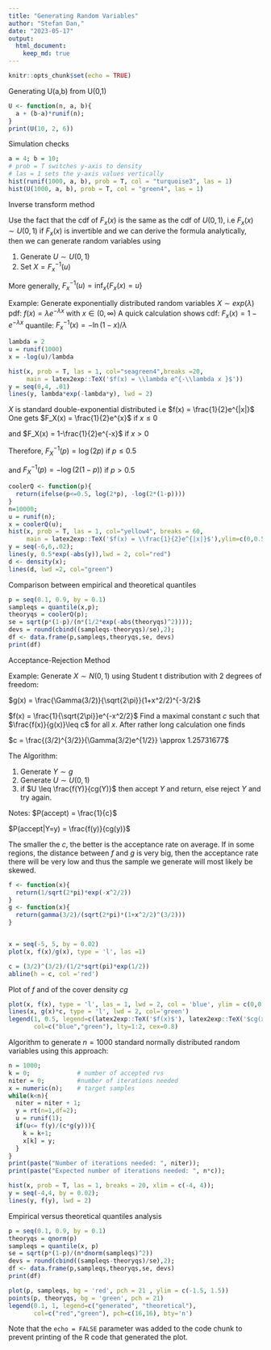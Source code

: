 ```yaml
---
title: "Generating Random Variables"
author: "Stefan Dan,"
date: "2023-05-17"
output: 
  html_document:
    keep_md: true
---
```


```r
knitr::opts_chunk$set(echo = TRUE)
```

Generating U(a,b) from U(0,1)

```r
U <- function(n, a, b){
  a + (b-a)*runif(n);
}
print(U(10, 2, 6))
```
Simulation checks
```r
a = 4; b = 10;
# prob = T switches y-axis to density
# las = 1 sets the y-axis values vertically
hist(runif(1000, a, b), prob = T, col = "turquoise3", las = 1)
hist(U(1000, a, b), prob = T, col = "green4", las = 1)
```
Inverse transform method

Use the fact that the cdf of $F_x(x)$ is the same as the cdf of $U(0,1)$, i.e 
$F_x(x) \sim U(0,1)$
if $F_x(x)$ is invertible and we can derive the formula analytically, then we 
can generate random variables using

1. Generate $U \sim U(0,1)$
2. Set $X = F^{-1}_x(u)$

More generally, $F^{-1}_x(u) = \inf_x\{F_x(x)=u\}$

Example: Generate exponentially distributed random variables
$X \sim exp(\lambda)$
pdf: $f(x) = \lambda e^{-\lambda x }$ with $x \in (0, \infty)$
A quick calculation shows
cdf: $F_x(x) = 1 - e^{-\lambda x}$
quantile: $F_x^{-1}(x) = -\ln(1-x)/\lambda$
```r
lambda = 2
u = runif(1000)
x = -log(u)/lambda

hist(x, prob = T, las = 1, col="seagreen4",breaks =20,
     main = latex2exp::TeX('$f(x) = \\lambda e^{-\\lambda x }$'))
y = seq(0,4, .01)
lines(y, lambda*exp(-lambda*y), lwd = 2)

```

$X$ is standard double-exponential distributed i.e
$f(x) = \frac{1}{2}e^{|x|}$
One gets $F_X(x) = \frac{1}{2}e^{x}$ if $x \leq 0$ 

and $F_X(x) = 1-\frac{1}{2}e^{-x}$ if $x>0$

Therefore, $F_X^{-1}(p) = \log(2p)$ if $p\leq 0.5$

and $F_X^{-1}(p) = -\log(2(1-p))$ if $p>0.5$
```r
coolerQ <- function(p){
  return(ifelse(p<=0.5, log(2*p), -log(2*(1-p))))
}
n=10000;
u = runif(n);
x = coolerQ(u);
hist(x, prob = T, las = 1, col="yellow4", breaks = 60,
     main = latex2exp::TeX('$f(x) = \\frac{1}{2}e^{|x|}$'),ylim=c(0,0.5), xlim=c(-6,6))
y = seq(-6,6,.02);
lines(y, 0.5*exp(-abs(y)),lwd = 2, col="red")
d <- density(x);
lines(d, lwd =2, col="green")
```

Comparison between empirical and theoretical quantiles

```r
p = seq(0.1, 0.9, by = 0.1)
sampleqs = quantile(x,p);
theoryqs = coolerQ(p);
se = sqrt(p*(1-p)/(n*(1/2*exp(-abs(theoryqs)^2))));
devs = round(cbind((sampleqs-theoryqs)/se),2);
df <- data.frame(p,sampleqs,theoryqs,se, devs)
print(df)

```


Acceptance-Rejection Method

Example: Generate $X \sim N(0,1)$ using Student t distribution with 2 degrees
of freedom:

$g(x) = \frac{\Gamma(3/2)}{\sqrt{2\pi}}(1+x^2/2)^{-3/2}$

$f(x) = \frac{1}{\sqrt{2\pi}}e^{-x^2/2}$
Find a maximal constant $c$ such that $\frac{f(x)}{g(x)}\leq c$ for all $x$.
After rather long calculation one finds

$c = \frac{(3/2)^{3/2}}{\Gamma(3/2)e^{1/2}} \approx 1.25731677$

The Algorithm:

1. Generate $Y \sim g$
2. Generate $U \sim U(0,1)$
3. if $U \leq \frac{f(Y)}{cg(Y)}$ then accept $Y$ and return, else reject $Y$
and try again.

Notes:
$P(accept) = \frac{1}{c}$

$P(accept|Y=y) = \frac{f(y)}{cg(y)}$

The smaller the $c$, the better is the acceptance rate on average.
If in some regions, the distance between $f$ and $g$ is very big, then the 
acceptance rate there will be very low and thus the sample we generate will most
likely be skewed.
```r
f <- function(x){
  return(1/sqrt(2*pi)*exp(-x^2/2))
}
g <- function(x){
  return(gamma(3/2)/(sqrt(2*pi)*(1+x^2/2)^(3/2)))
}


x = seq(-5, 5, by = 0.02)
plot(x, f(x)/g(x), type = 'l', las =1)

c = (3/2)^(3/2)/(1/2*sqrt(pi)*exp(1/2))
abline(h = c, col ='red')
```

Plot of $f$ and of the cover density $cg$
```r
plot(x, f(x), type = 'l', las = 1, lwd = 2, col = 'blue', ylim = c(0,0.5), ylab ='y')
lines(x, g(x)*c, type = 'l', lwd = 2, col='green')
legend(1, 0.5, legend=c(latex2exp::TeX('$f(x)$'), latex2exp::TeX('$cg(x)$')),
       col=c("blue","green"), lty=1:2, cex=0.8)
```

Algorithm to generate $n=1000$ standard normally distributed random variables using 
this approach:

```r
n = 1000;
k = 0;             # number of accepted rvs
niter = 0;         #number of iterations needed
x = numeric(n);    # target samples
while(k<n){
  niter = niter + 1;
  y = rt(n=1,df=2);
  u = runif(1);
  if(u<= f(y)/(c*g(y))){
    k = k+1;
    x[k] = y;
  }
}
print(paste("Number of iterations needed: ", niter));
print(paste("Expected number of iterations needed: ", n*c));
```
```r
hist(x, prob = T, las = 1, breaks = 20, xlim = c(-4, 4));
y = seq(-4,4, by = 0.02);
lines(y, f(y), lwd = 2)
```

Empirical versus theoretical quantiles analysis

```r
p = seq(0.1, 0.9, by = 0.1)
theoryqs = qnorm(p)
sampleqs = quantile(x, p)
se = sqrt(p*(1-p)/(n*dnorm(sampleqs)^2))
devs = round(cbind((sampleqs-theoryqs)/se),2);
df <- data.frame(p,sampleqs,theoryqs,se, devs)
print(df)
```
```r
plot(p, sampleqs, bg = 'red', pch = 21 , ylim = c(-1.5, 1.5))
points(p, theoryqs, bg = 'green', pch = 21)
legend(0.1, 1, legend=c("generated", "theoretical"),
       col=c("red","green"), pch=c(16,16), bty='n')
```


Note that the `echo = FALSE` parameter was added to the code chunk to prevent printing of the R code that generated the plot.
